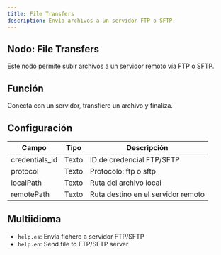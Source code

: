 ```yaml
---
title: File Transfers
description: Envía archivos a un servidor FTP o SFTP.
---
```



## Nodo: File Transfers

Este nodo permite subir archivos a un servidor remoto vía FTP o SFTP.

## Función
Conecta con un servidor, transfiere un archivo y finaliza.

## Configuración

| Campo         | Tipo   | Descripción                         |
|----------------|--------|-------------------------------------|
| credentials_id | Texto  | ID de credencial FTP/SFTP           |
| protocol       | Texto  | Protocolo: ftp o sftp               |
| localPath      | Texto  | Ruta del archivo local              |
| remotePath     | Texto  | Ruta destino en el servidor remoto  |

## Multiidioma
- `help.es`: Envía fichero a servidor FTP/SFTP
- `help.en`: Send file to FTP/SFTP server